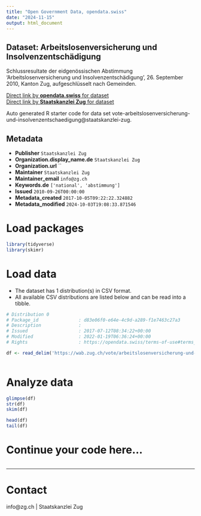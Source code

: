 ```yaml
---
title: "Open Government Data, opendata.swiss"
date: "2024-11-15"
output: html_document
---
```


## Dataset: Arbeitslosenversicherung und Insolvenzentschädigung

Schlussresultate der eidgenössischen Abstimmung 'Arbeitslosenversicherung und Insolvenzentschädigung', 26. September 2010, Kanton Zug, aufgeschlüsselt nach Gemeinden.

[Direct link by **opendata.swiss** for dataset](https://opendata.swiss/de/dataset/arbeitslosenversicherung-und-insolvenzentschadigung)<br>
[Direct link by **Staatskanzlei Zug** for dataset](https://wab.zug.ch/vote/arbeitslosenversicherung-und-insolvenzentschaedigung/data)

Auto generated R starter code for data set vote-arbeitslosenversicherung-und-insolvenzentschaedigung@staatskanzlei-zug.

## Metadata

- **Publisher** `Staatskanzlei Zug`
- **Organization.display_name.de** `Staatskanzlei Zug`
- **Organization.url** ``
- **Maintainer** `Staatskanzlei Zug`
- **Maintainer_email** `info@zg.ch`
- **Keywords.de** `['national', 'abstimmung']`
- **Issued** `2010-09-26T00:00:00`
- **Metadata_created** `2017-10-05T09:22:22.324882`
- **Metadata_modified** `2024-10-03T19:08:33.871546`


# Load packages

```r

library(tidyverse)
library(skimr)

```

# Load data

-   The dataset has 1 distribution(s) in CSV format.
-   All available CSV distributions are listed below and can be read into a tibble.

```r

# Distribution 0
# Package_id               : d83e06f0-e64e-4c9d-a289-f1e7463c27a3
# Description              : 
# Issued                   : 2017-07-12T08:34:22+00:00
# Modified                 : 2022-01-19T06:36:24+00:00
# Rights                   : https://opendata.swiss/terms-of-use#terms_by

df <- read_delim('https://wab.zug.ch/vote/arbeitslosenversicherung-und-insolvenzentschaedigung/data-csv')



```

# Analyze data

```r

glimpse(df)
str(df)
skim(df)

head(df)
tail(df)

```

# Continue your code here...

```r

```

------------------------------------------------------------------------

# Contact

info@zg.ch | Staatskanzlei Zug
